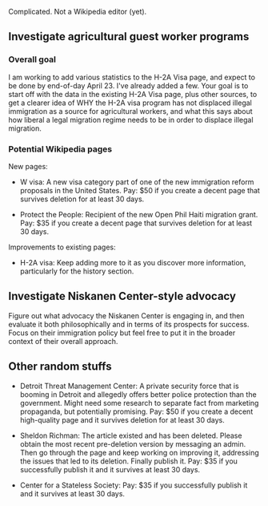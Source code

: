 Complicated. Not a Wikipedia editor (yet).

== Investigate agricultural guest worker programs ==

=== Overall goal ===

I am working to add various statistics to the H-2A Visa page, and expect to be done by end-of-day April 23. I've already added a few. Your goal is to start off with the data in the existing H-2A Visa page, plus other sources, to get a clearer idea of WHY the H-2A visa program has not displaced illegal immigration as a source for agricultural workers, and what this says about how liberal a legal migration regime needs to be in order to displace illegal migration.

=== Potential Wikipedia pages ===

New pages:

* W visa: A new visa category part of one of the new immigration reform proposals in the United States. Pay: $50 if you create a decent page that survives deletion for at least 30 days.

* Protect the People: Recipient of the new Open Phil Haiti migration grant. Pay: $35 if you create a decent page that survives deletion for at least 30 days.

Improvements to existing pages:

* H-2A visa: Keep adding more to it as you discover more information, particularly for the history section.

== Investigate Niskanen Center-style advocacy ==

Figure out what advocacy the Niskanen Center is engaging in, and then evaluate it both philosophically and in terms of its prospects for success. Focus on their immigration policy but feel free to put it in the broader context of their overall approach.


== Other random stuffs ==

* Detroit Threat Management Center: A private security force that is booming in Detroit and allegedly offers better police protection than the government. Might need some research to separate fact from marketing propaganda, but potentially promising. Pay: $50 if you create a decent high-quality page and it survives deletion for at least 30 days.
 
* Sheldon Richman: The article existed and has been deleted. Please obtain the most recent pre-deletion version by messaging an admin. Then go through the page and keep working on improving it, addressing the issues that led to its deletion. Finally publish it. Pay: $35 if you successfully publish it and it survives at least 30 days.

* Center for a Stateless Society: Pay: $35 if you successfully publish it and it survives at least 30 days.


